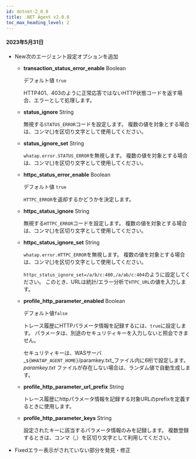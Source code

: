 ```yaml
---
id: dotnet-2_0_8
title: .NET Agent v2.0.8
toc_max_heading_level: 2
---
```


#### 2023年5月31日

-   <Status>New</Status>次のエージェント設定オプションを追加

    -   **transaction_status_error_enable** <span class='type'>Boolean</span>

        デフォルト値 `true`

        HTTP401、403のように正常応答ではないHTTP状態コードを返す場合、エラーとして処理します。

    -   **status_ignore** <span class='type'>String</span>

        無視する`STATUS_ERROR`コードを設定します。 複数の値を対象とする場合は、コンマ(,)を区切り文字として使用してください。

    -   **status_ignore_set** <span class='type'>String</span>

        `whatap.error.STATUS_ERROR`を無視します。 複数の値を対象とする場合は、コンマ(,)を区切り文字として使用してください。

    -   **httpc_status_error_enable** <span class='type'>Boolean</span>

        デフォルト値 `true`

        `HTTPC_ERROR`を返却するかどうかを決定します。

    -   **httpc_status_ignore** <span class='type'>String</span>

        無視する`HTTPC_ERROR`コードを設定します。 複数の値を対象とする場合は、コンマ(,)を区切り文字として使用してください。

    -   **httpc_status_ignore_set** <span class='type'>String</span>

        `whatap.error.HTTPC_ERROR`を無視します。 複数の値を対象とする場合は、コンマ(,)を区切り文字として使用してください。

        `httpc_status_ignore_set=/a/b/c:400,/a/ab/c:404`のように設定してください。 このとき、URLは統計/エラー分析で`HTPC_URL`の値を入力します。

    -   **profile_http_parameter_enabled** <span class='type'>Boolean</span>

        デフォルト値`false`

        トレース履歴にHTTPパラメータ情報を記録するには、`true`に設定します。 パラメータは、別途のセキュリティキーを入力しないと照会できません。   

        セキュリティキーは、WASサーバ _`${WHATAP_AGENT_HOME}`/paramkey.txt_ファイル内に6桁で設定します。 _paramkey.txt_ ファイルが存在しない場合は、ランダム値で自動生成します。

    -   **profile_http_parameter_url_prefix** <span class='type'>String</span>

        トレース履歴にhttpパラメータ情報を記録する対象URLのprefixを定義するときに使用します。

    -   **profile_http_parameter_keys** <span class='type'>String</span>

        設定されたキーに該当するパラメータ情報のみを記録します。 複数登録するときは、コンマ（,）を区切り文字として利用してください。

-   <Status>Fixed</Status>エラー表示がされていない部分を発見・修正
